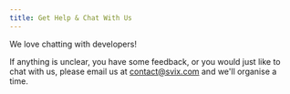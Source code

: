 ```yaml
---
title: Get Help & Chat With Us
---
```


We love chatting with developers!

If anything is unclear, you have some feedback, or you would just like to chat with us, please email us at contact@svix.com and we'll organise a time.
